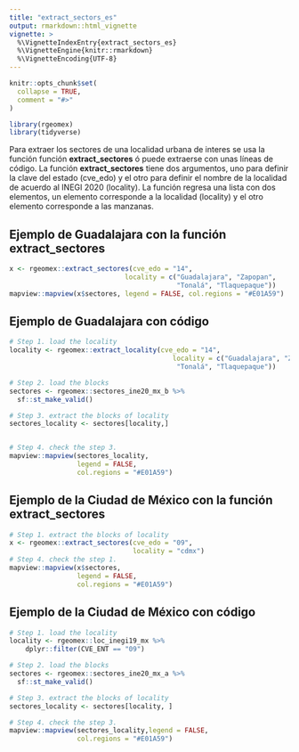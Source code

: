 ```yaml
---
title: "extract_sectors_es"
output: rmarkdown::html_vignette
vignette: >
  %\VignetteIndexEntry{extract_sectors_es}
  %\VignetteEngine{knitr::rmarkdown}
  %\VignetteEncoding{UTF-8}
---
```


```r
knitr::opts_chunk$set(
  collapse = TRUE,
  comment = "#>"
)
```

```r
library(rgeomex)
library(tidyverse)
```


Para extraer los sectores de una localidad urbana de interes se usa la función función **extract_sectores** ó puede extraerse con unas líneas  de código. La función **extract_sectores** tiene dos argumentos, uno para definir la clave del estado (cve_edo) y el otro para definir el nombre de la localidad de acuerdo al INEGI 2020 (locality). La función regresa una lista con dos elementos, un elemento corresponde a la localidad (locality) y el otro elemento corresponde a las manzanas.


## Ejemplo de Guadalajara con la función **extract_sectores** 

```r
x <- rgeomex::extract_sectores(cve_edo = "14", 
                             locality = c("Guadalajara", "Zapopan",
                                          "Tonalá", "Tlaquepaque"))
mapview::mapview(x$sectores, legend = FALSE, col.regions = "#E01A59")
```

## Ejemplo de Guadalajara con **código** 


```r
# Step 1. load the locality
locality <- rgeomex::extract_locality(cve_edo = "14",
                                         locality = c("Guadalajara", "Zapopan",
                                          "Tonalá", "Tlaquepaque"))

# Step 2. load the blocks
sectores <- rgeomex::sectores_ine20_mx_b %>%
  sf::st_make_valid()

# Step 3. extract the blocks of locality
sectores_locality <- sectores[locality,]


# Step 4. check the step 3.
mapview::mapview(sectores_locality, 
                 legend = FALSE, 
                 col.regions = "#E01A59")
```


## Ejemplo de la Ciudad de México con la función **extract_sectores** 

```r
# Step 1. extract the blocks of locality
x <- rgeomex::extract_sectores(cve_edo = "09", 
                               locality = "cdmx")
# Step 4. check the step 1.
mapview::mapview(x$sectores, 
                 legend = FALSE, 
                 col.regions = "#E01A59")
```


## Ejemplo de la Ciudad de México con **código** 

```r
# Step 1. load the locality
locality <- rgeomex::loc_inegi19_mx %>%
    dplyr::filter(CVE_ENT == "09") 

# Step 2. load the blocks
sectores <- rgeomex::sectores_ine20_mx_a %>%
  sf::st_make_valid()

# Step 3. extract the blocks of locality
sectores_locality <- sectores[locality, ]

# Step 4. check the step 3.
mapview::mapview(sectores_locality,legend = FALSE, 
                 col.regions = "#E01A59")
```


